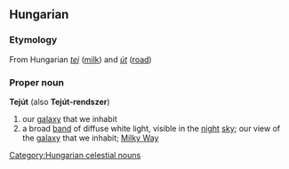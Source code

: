 ==Hungarian==
===Etymology===
From Hungarian ''[[tej]]'' ([[milk]]) and ''[[út]]'' ([[road]])
===Proper noun===
'''Tejút''' (also '''Tejút-rendszer''')

# our [[galaxy]] that we inhabit
# a broad [[band]] of diffuse white light, visible in the [[night]] [[sky]]; our view of the [[galaxy]] that we inhabit; [[Milky Way]]

[[Category:Hungarian celestial nouns]]